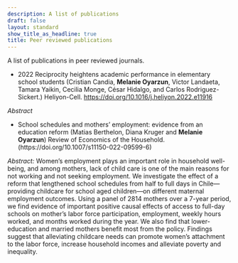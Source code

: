 ```yaml
---
description: A list of publications
draft: false
layout: standard
show_title_as_headline: true
title: Peer reviewed publications
---
```


A list of publications in peer reviewed journals.

+ 2022 Reciprocity heightens academic performance in elementary school students
    (Cristian Candia, **Melanie Oyarzun**, Victor Landaeta, Tamara Yaikin, Cecilia Monge, César Hidalgo, and Carlos Rodriguez-Sickert.)
    Heliyon-Cell.
    [https://doi.org/10.1016/j.heliyon.2022.e11916](https://doi.org/10.1016/j.heliyon.2022.e11916)

*Abstract*

+ School schedules and mothers’ employment: evidence from an education reform
    (Matias Berthelon, Diana Kruger and **Melanie Oyarzun**)
    Review of Economics of the Household. 
    (https://doi.org/10.1007/s11150-022-09599-6)

*Abstract:*
Women’s employment plays an important role in household well-being, and among mothers, lack of child care is one of the main reasons for not working and not seeking employment. We investigate the effect of a reform that lengthened school schedules from half to full days in Chile—providing childcare for school aged children—on different maternal employment outcomes. Using a panel of 2814 mothers over a 7-year period, we find evidence of important positive causal effects of access to full-day schools on mother’s labor force participation, employment, weekly hours worked, and months worked during the year. We also find that lower-education and married mothers benefit most from the policy. Findings suggest that alleviating childcare needs can promote women’s attachment to the labor force, increase household incomes and alleviate poverty and inequality.
